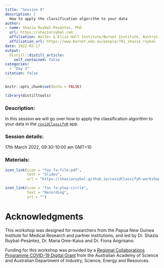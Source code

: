 ```yaml
---
title: "Session 9"
description: |
  How to apply the classification algorithm to your data
author: 
- name: Shazia Ruybal-Pesántez, PhD
  url: https://shaziaruybal.com
  affiliation: Walter & Eliza Hall Institute/Burnet Institute, Australia
  affiliation_url: https://www.burnet.edu.au/people/701_shazia_ruybal
date: 2022-03-17
output:
  distill::distill_article:
    self_contained: false
categories:
  - "Day 3"
citation: false
---
```


```r
knitr::opts_chunk$set(echo = FALSE)
```

```r
library(distilltools)
```

### Description:
In this session we will go over how to apply the classification algorithm to your data in the [`covidClassifyR`](https://shaziaruybal.shinyapps.io/covidclassifyr) app. 

### <i class="fas fa-calendar-alt"></i> Session details:
17th March 2022, 09:30-10:00 am GMT+10

### <i class="fas fa-book-open"></i> Materials:

```r
icon_link(icon = "fas fa-file-pdf",
          text = "Slides",
          url = "https://shaziaruybal.github.io/covidClassifyR-workshop/slides/session9/session9_slides.html")

icon_link(icon = "fas fa-play-circle",
          text = "Recording",
          url = "")
```
  
# Acknowledgments {.appendix}

This workshop was designed for researchers from the Papua New Guinea Institute for Medical Research and partner institutions, and led by Dr. Shazia Ruybal-Pesántez, Dr. Maria Ome-Kaius and Dr. Fiona Angrisano. 

Funding for this workshop was provided by a [Regional Collaborations Programme COVID-19 Digital Grant](https://www.science.org.au/news-and-events/news-and-media-releases/regional-research-set-get-digital-boost) from the Australian Academy of Science and Australian Department of Industry, Science, Energy and Resources. 